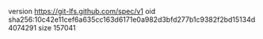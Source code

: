 version https://git-lfs.github.com/spec/v1
oid sha256:10c42e11cef6a635cc163d6171e0a982d3bfd277b1c9382f2bd15134d4074291
size 157041
